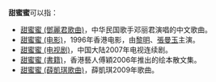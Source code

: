 '''甜蜜蜜'''可以指：

*[[甜蜜蜜_(鄧麗君歌曲)|甜蜜蜜 (鄧麗君歌曲)]]，中华民国歌手邓丽君演唱的中文歌曲。
*[[甜蜜蜜_(电影)|甜蜜蜜 (电影)]]，1996年香港电影，由[[黎明|黎明]]、[[張曼玉|張曼玉]]主演。
*[[甜蜜蜜_(电视剧)|甜蜜蜜 (电视剧)]]，中国大陆2007年电视连续剧。
*[[甜蜜蜜_(書籍)|甜蜜蜜 (書籍)]]，香港藝人傅穎2006年推出的绘本散文集。
*[[甜蜜蜜_(薛凱琪歌曲)|甜蜜蜜 (薛凱琪歌曲)]]，薛凱琪2009年歌曲。

{{disambig|Cat=三字作品消歧义}}